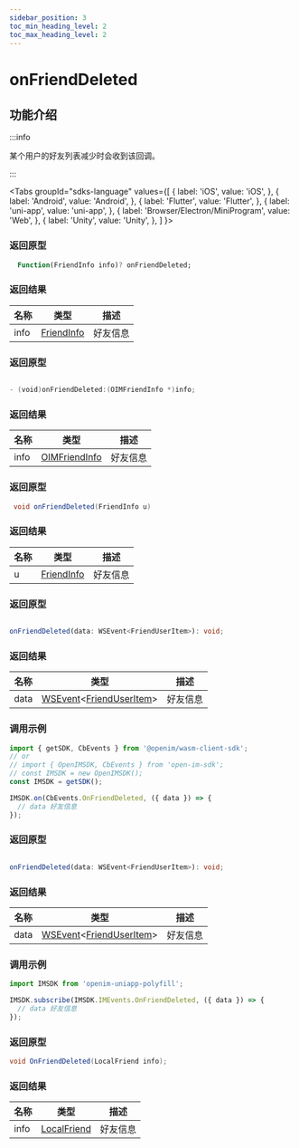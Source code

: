 ```yaml
---
sidebar_position: 3
toc_min_heading_level: 2
toc_max_heading_level: 2
---
```


# onFriendDeleted

## 功能介绍

:::info

某个用户的好友列表减少时会收到该回调。

:::

<Tabs
groupId="sdks-language"
values={[
{ label: 'iOS', value: 'iOS', },
{ label: 'Android', value: 'Android', },
{ label: 'Flutter', value: 'Flutter', },
{ label: 'uni-app', value: 'uni-app', },
{ label: 'Browser/Electron/MiniProgram', value: 'Web', },
{ label: 'Unity', value: 'Unity', },
]
}>

<TabItem value="Flutter">

### 返回原型

```dart showLineNumbers
  Function(FriendInfo info)? onFriendDeleted;
```

### 返回结果

| 名称 | 类型                                                | 描述     |
| ---- | --------------------------------------------------- | -------- |
| info | [FriendInfo](docs/sdks/class/relation/friendInfo.mdx) | 好友信息 |

</TabItem>

<TabItem value="iOS">

### 返回原型

```swift showLineNumbers

- (void)onFriendDeleted:(OIMFriendInfo *)info;

```

### 返回结果

| 名称 | 类型                                                   | 描述     |
| ---- | ------------------------------------------------------ | -------- |
| info | [OIMFriendInfo](docs/sdks/class/relation/friendInfo.mdx) | 好友信息 |

</TabItem>

<TabItem value="Android">

### 返回原型

```java showLineNumbers
 void onFriendDeleted(FriendInfo u)
```

### 返回结果

| 名称 | 类型                                                | 描述     |
| ---- | --------------------------------------------------- | -------- |
| u | [FriendInfo](docs/sdks/class/relation/friendInfo.mdx) | 好友信息 |


</TabItem>

<TabItem value="Web">

### 返回原型

```ts showLineNumbers

onFriendDeleted(data: WSEvent<FriendUserItem>): void;

```

### 返回结果

| 名称 | 类型                                                                                             | 描述     |
| ---- | ------------------------------------------------------------------------------------------------ | -------- |
| data | [WSEvent](docs/sdks/class/response.mdx)<[FriendUserItem](docs/sdks/class/relation/friendInfo.mdx)> | 好友信息 |

### 调用示例

```js showLineNumbers
import { getSDK, CbEvents } from '@openim/wasm-client-sdk';
// or
// import { OpenIMSDK, CbEvents } from 'open-im-sdk';
// const IMSDK = new OpenIMSDK();
const IMSDK = getSDK();

IMSDK.on(CbEvents.OnFriendDeleted, ({ data }) => {
  // data 好友信息
});
```

</TabItem>

<TabItem value="uni-app">

### 返回原型

```ts showLineNumbers

onFriendDeleted(data: WSEvent<FriendUserItem>): void;

```

### 返回结果

| 名称 | 类型                                                                                             | 描述     |
| ---- | ------------------------------------------------------------------------------------------------ | -------- |
| data | [WSEvent](docs/sdks/class/response.mdx)<[FriendUserItem](docs/sdks/class/relation/friendInfo.mdx)> | 好友信息 |

### 调用示例

```js showLineNumbers
import IMSDK from 'openim-uniapp-polyfill';

IMSDK.subscribe(IMSDK.IMEvents.OnFriendDeleted, ({ data }) => {
  // data 好友信息
});
```

</TabItem>

<TabItem value="Unity">

### 返回原型

```C# showLineNumbers
void OnFriendDeleted(LocalFriend info);
```

### 返回结果

| 名称 | 类型                                                | 描述     |
| ---- | --------------------------------------------------- | -------- |
| info | [LocalFriend](docs/sdks/class/relation/friendInfo.mdx) | 好友信息 |

</TabItem>
</Tabs>
